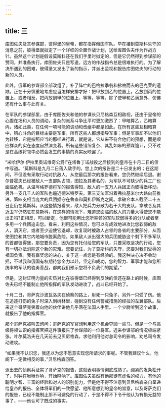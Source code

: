 ```yaml
---
---
---
```

title: 三
---




库图佐夫及其参谋部，彼得堡的皇帝，都在指挥俄国军队。早在接到莫斯科失守的消息之前，彼得堡就拟定了一个详细的全面作战计划，送给库图佐夫作为作战方针。虽然这个计划是假设莫斯科还在我们手里时拟定的，但是它仍然得到参谋部的赞同，并准备执行。库图佐夫只是写道，远方的作战指令总是很难执行的。为了解决所遇到的困难，彼得堡又发出了新的指示，并派出监视和报告库图佐夫的行动的新的人员。

此外，俄军的参谋部全部改组了。补了阵亡的巴格拉季翁和拂袖而去的巴克莱的遗缺。正在十分慎重地考虑应当怎样安排才好：把甲放到乙的位置上，乙放到丙的位置上，或者相反，把丙放到甲的位置上，等等，等等，除了使甲和乙满意外，仿佛还有什么事与此有关。

在军队的参谋部里，由于库图佐夫和他的参谋长贝尼格森互相敌视，还由于皇帝的心腹在场和人员的调动，复杂的派系斗争比平时更加激烈了：甲暗算乙，乙暗算丙，诸如此类，在任何一项可能的调动和改组中都是如此。在所有这些互相暗算中，钩心斗角的目标主要是军事，所有这些人都想指导军事；但是军事却不以他们为转移，它是按照应当的那样进行着，就是说，它从来不符合他们的预想，而是顺应群众的实在态度自然演变着。所有这些错综复杂、其乱如麻的预谋诡计，只不过是在高级将领中必然会发生的事情的真实反映罢了。

“米哈伊尔·伊拉里奥诺维奇公爵!”在塔鲁丁诺战役之后接到的皇帝在十月二日的信中写道。“莫斯科是九月二日落入敌手的。您上次的报告是二十日发出的；在这期间，不但没有采取行动对抗敌人，从您最后那次的报告看来，您仍然继续后退。谢尔普霍夫已经被敌人一支部队占领，图拉及其著名的、为军队不可缺少的兵工厂也面临危机。从温岑格罗德将军的报告得知，敌人的一支万人兵团正向彼得堡移动。另外一支几千人的军队也逼近德米特罗夫。第三支法军沿着弗拉基米尔大路向前推进。第四支相当庞大的兵团据守在鲁查和莫扎伊斯克之间。拿破仑本人截至二十五日止仍在莫斯科。从这些情报看来，敌人把兵力分散为若干大的支队，拿破仑及其近卫军仍然驻在莫斯科，在这样的情况下，难道您面临的敌人的力量大得使您不能出击吗?正相反，可以断定，他很可能用比您所率领的军队软弱得多的分队或者至多用一个兵团追击您。看来，利用这些情况，您可以有成效地进攻比您软弱的敌人，消灭它，或者至少迫使它退却，收复现时被敌人占领的各省的主要部分，从而使图拉和其它内地城市脱离危险。如果敌人派出强大的兵团威胁这个剩下不多军队的首都彼得堡，那您要负责，因为您有托付给您的军队，只要采取坚决的行动，您有一切办法消除这个新的灾难。您要记住，为了莫斯科的失守，您要对我们受辱的祖国负责。我有嘉奖您的决心，关于这一点您是有经验的。我这种决心决不会动摇，不过我和俄国有权期待您全力以赴，坚定和成功，您的智力、军事才能和您所统率的军队的骁勇善战，都向我们预示您将不负我们的期望。”

但是，这封证明力量的实质对比在彼得堡已经得到反映的信还在路上的时候，库图佐夫已经不能制止他所指挥的军队发动进攻了，战斗已经开始了。

十月二日，哥萨克沙波瓦洛夫在侦察的路上，射死一只兔子，另外一只受了伤。他在追逐打伤的兔子时深入到树林里，碰到没有任何警戒措施的缪拉的左翼部队。后来这个哥萨克笑着向他的伙伴讲他几乎落在法国人手里。一个少尉听到这个故事，就报告了他的指挥官。

那个哥萨克被叫去询问；哥萨克的军官想利用这个机会夺回一些马，但是一个与高级将领认识的指挥官把这件事报告了参谋部的一位将军。近来参谋部的情况极端紧张。叶尔莫洛夫在几天前去见贝尼格森，求他利用他对总司令的影响，劝总司令发动进攻。

“如果我不认识您，我还以为您不愿意实现您所请求的事呢。不管我建议什么，他阁下一定做相反的事，”贝尼格森回答。

派出去的侦察兵证实了哥萨克的报告，这就表明事情彻底成熟了。绷紧的发条松开了，时钟在咝咝作响，开始鸣响了。库图佐夫虽然有他那徒有虚名的权力，有他的聪明才智、丰富的经验和对人的识别能力，但是他不得不注意到贝尼格森亲自呈递给皇帝的报告、全体将军们的一致愿望、他所意想到的皇帝的旨意，以及哥萨克们的报告，已经不能制止那不可避免的行动了，于是不得不下令干他认为有损无益的事了，——他认可了既成的事实。